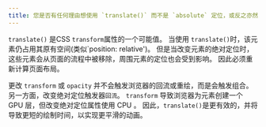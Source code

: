 ```yaml
---
title: 您是否有任何理由想使用 `translate()` 而不是 `absolute` 定位，或反之亦然？ 为什么？
---
```


`translate()` 是CSS `transform`属性的一个可能值。 当使用 `translate()`时，该元素仍占用其原有空间(类似\`position: relative')。 但是当改变元素的绝对定位时，这些元素会从页面的流程中被移除，周围元素的定位也会受到影响。 因此必须重新计算页面布局。

更改 `transform` 或 `opacity` 并不会触发浏览器的回流或重绘，而是会触发组合。 另一方面，改变绝对定位触发器`回流`。 `transform` 导致浏览器为元素创建一个 GPU 层，但改变绝对定位属性使用 CPU 。 因此，`translate()`是更有效的，并将导致更短的绘制时间，以实现更平滑的动画。
